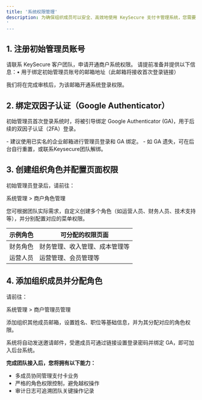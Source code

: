 ```yaml
---
title: '系统权限管理'
description: 为确保组织成员可以安全、高效地使用 KeySecure 支付卡管理系统，您需要完成以下权限配置与成员管理操作。
'
---
```


## 1. 注册初始管理员账号

请联系 KeySecure 客户团队，申请开通商户系统权限。
请提前准备并提供以下信息：•	用于绑定初始管理员账号的邮箱地址（此邮箱将接收首次登录链接）

我们将在完成审核后，为该邮箱开通系统登录权限。


## 2. 绑定双因子认证（Google Authenticator）

初始管理员首次登录系统时，将被引导绑定 Google Authenticator (GA)，用于后续的双因子认证（2FA）登录。

<Note>
- 建议使用已实名的企业邮箱进行管理员登录和 GA 绑定。
- 如 GA 遗失，可在后台自行重置，或联系Keysecure团队解绑。
</Note>



## 3. 创建组织角色并配置页面权限

初始管理员登录后，请前往：

系统管理 > 商户角色管理

您可根据团队实际需求，自定义创建多个角色（如运营人员、财务人员、技术支持等），并分别配置对应的菜单权限。

| 示例角色 | 可分配的权限页面 |
|------|------|
| 财务角色 | 财务管理、收入管理、成本管理等 |
| 运营人员 | 运营管理、会员管理等 |





## 4. 添加组织成员并分配角色

请前往：

系统管理 > 商户管理员管理

添加组织其他成员邮箱，设置姓名、职位等基础信息，并为其分配对应的角色权限。

系统将自动发送邀请邮件，受邀成员可通过链接设置登录密码并绑定 GA，即可加入后台系统。


**完成团队接入后，您将拥有以下能力：**
* 多成员协同管理支付卡业务
* 严格的角色权限控制，避免越权操作
* 审计日志可追溯团队关键操作记录


